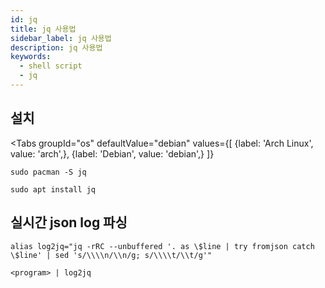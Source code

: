 ```yaml
---
id: jq
title: jq 사용법
sidebar_label: jq 사용법
description: jq 사용법
keywords:
  - shell script
  - jq
---
```



## 설치

<Tabs
    groupId="os"
    defaultValue="debian"
    values={[
        {label: 'Arch Linux', value: 'arch',},
        {label: 'Debian', value: 'debian',}
    ]}
>

<TabItem value="arch">

```shell
sudo pacman -S jq
```

</TabItem>

<TabItem value="debian">

```shell
sudo apt install jq
```

</TabItem>

</Tabs>

## 실시간 json log 파싱

```shell
alias log2jq="jq -rRC --unbuffered '. as \$line | try fromjson catch \$line' | sed 's/\\\\n/\\n/g; s/\\\\t/\\t/g'"
```

```shell
<program> | log2jq
```
